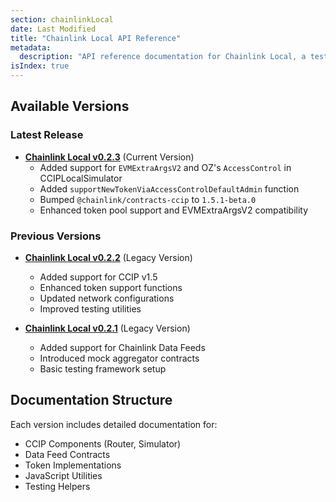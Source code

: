 ```yaml
---
section: chainlinkLocal
date: Last Modified
title: "Chainlink Local API Reference"
metadata:
  description: "API reference documentation for Chainlink Local, a testing framework for Chainlink services."
isIndex: true
---
```



## Available Versions

### Latest Release

- **[Chainlink Local v0.2.3](/chainlink-local/api-reference/v0.2.3)** (Current Version)
  - Added support for `EVMExtraArgsV2` and OZ's `AccessControl` in CCIPLocalSimulator
  - Added `supportNewTokenViaAccessControlDefaultAdmin` function
  - Bumped `@chainlink/contracts-ccip` to `1.5.1-beta.0`
  - Enhanced token pool support and EVMExtraArgsV2 compatibility

### Previous Versions

- **[Chainlink Local v0.2.2](/chainlink-local/api-reference/v0.2.2)** (Legacy Version)
  - Added support for CCIP v1.5
  - Enhanced token support functions
  - Updated network configurations
  - Improved testing utilities

- **[Chainlink Local v0.2.1](/chainlink-local/api-reference/v0.2.1)** (Legacy Version)
  - Added support for Chainlink Data Feeds
  - Introduced mock aggregator contracts
  - Basic testing framework setup

## Documentation Structure

Each version includes detailed documentation for:

- CCIP Components (Router, Simulator)
- Data Feed Contracts
- Token Implementations
- JavaScript Utilities
- Testing Helpers
